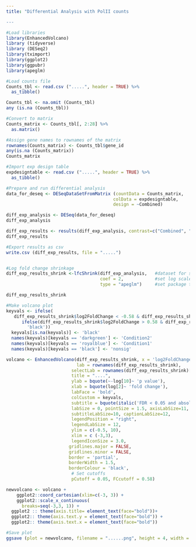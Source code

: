 ```yaml
---
title: "Differential Analysis with PolII counts

---
```


```r
#Load libraries
library(EnhancedVolcano)
library (tidyverse)
library (DESeq2)
library(tximport)
library(ggplot2)
library(ggpubr)
library(apeglm)

#Load counts file
Counts_tbl <- read.csv (".....", header = TRUE) %>%
  as_tibble() 

Counts_tbl <- na.omit (Counts_tbl)
any (is.na (Counts_tbl))

#Convert to matrix 
Counts_matrix <- Counts_tbl[, 2:28] %>%      
  as.matrix()                                 

#Assign gene names to rownames of the matrix
rownames(Counts_matrix) <- Counts_tbl$gene_id 
any(is.na (Counts_matrix))
Counts_matrix

#Import exp design table
expdesigntable <- read.csv (".....", header = TRUE) %>%
  as_tibble()

#Prepare and run differential analysis
data_for_deseq <- DESeqDataSetFromMatrix (countData = Counts_matrix,   
                                         colData = expdesigntable,    
                                         design = ~Combined)   

diff_exp_analysis <- DESeq(data_for_deseq)      
diff_exp_analysis 

diff_exp_results <- results(diff_exp_analysis, contrast=c("Combined", "Condition1", "Condition2"))
diff_exp_results

#Export results as csv
write.csv (diff_exp_results, file = ".....")


#Log fold change shrinkage
diff_exp_results_shrink <-lfcShrink(diff_exp_analysis,   #dataset for shrinkage
                                    coef = 2,            #set log scale coef to 2
                                    type = "apeglm")     #set package to apeglm - provides coefficients on log scale

diff_exp_results_shrink

#Make volcano plot
keyvals <- ifelse(
   diff_exp_results_shrink$log2FoldChange < -0.58 & diff_exp_results_shrink$padj < 0.05 , 'darkgreen',
      ifelse(diff_exp_results_shrink$log2FoldChange > 0.58 & diff_exp_results_shrink$padj < 0.05, 'royalblue',
        'black'))
  keyvals[is.na(keyvals)] <- 'black'
  names(keyvals)[keyvals == 'darkgreen'] <- 'Condition2'
  names(keyvals)[keyvals == 'royalblue'] <- 'Condition1'
  names(keyvals)[keyvals == 'black'] <- 'nonsig'

volcano <- EnhancedVolcano(diff_exp_results_shrink, x = 'log2FoldChange', y = 'padj',
                           lab = rownames(diff_exp_results_shrink),
                         selectLab = rownames(diff_exp_results_shrink)[which(names(keyvals) %in% c('Condition1', 'Condition2'))],
                         title = "....",
                         ylab = bquote(~-log[10]~ 'p value'),
                         xlab = bquote(log[2]~ 'fold change'),
                         labFace = 'bold', 
                         colCustom = keyvals,
                         subtitle = bquote(italic('FDR < 0.05 and absolute FC >= 1.5')),
                         labSize = 0, pointSize = 1.5, axisLabSize=11, titleLabSize=12,
                         subtitleLabSize=10, captionLabSize=12,
                         legendPosition = "right",
                         legendLabSize = 12,
                         ylim = c(-0.5, 10),
                         xlim = c (-3,3),
                         legendIconSize = 3.0,
                        gridlines.major = FALSE,
                        gridlines.minor = FALSE,
                        border = 'partial',
                        borderWidth = 1.5,
                        borderColour = 'black',
                         # Set cutoffs
                         pCutoff = 0.05, FCcutoff = 0.58) 

newvolcano <- volcano +
    ggplot2::coord_cartesian(xlim=c(-3, 3)) +
    ggplot2::scale_x_continuous(
      breaks=seq(-3,3, 1)) +
  ggplot2 :: theme(axis.title= element_text(face="bold"))+
  ggplot2:: theme(axis.text.y = element_text(face="bold")) +
  ggplot2:: theme(axis.text.x = element_text(face="bold"))                 

#Save plot
ggsave (plot = newvolcano, filename = "......png", height = 4, width = 6, dpi = 300)
```




